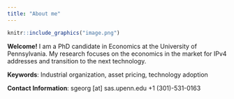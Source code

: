 ```yaml
---
title: "About me"
---
```

```r
knitr::include_graphics("image.png")
```


**Welcome!**
I am a PhD candidate in Economics at the University of Pennsylvania. 
My research focuses on the economics in the market for IPv4 addresses and transition to the next technology.  

**Keywords**:
Industrial organization, asset pricing,  technology adoption

**Contact Information**:
sgeorg [at] sas.upenn.edu
+1 (301)-531-0163


